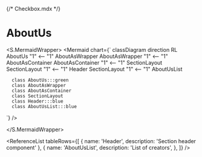 {/* Checkbox.mdx */}



<Meta title="ApplicationModel/Components/AboutUs/docs" />

# AboutUs

<PropertiesTable tableRows={[]} />

<S.MermaidWrapper>
<Mermaid
  chart={`
     classDiagram
     direction RL
      AboutUs "1" <-- "1" AboutAsWrapper
      AboutAsWrapper "1" <-- "1" AboutAsContainer
      AboutAsContainer "1" <-- "1" SectionLayout
      SectionLayout "1" <-- "1" Header
      SectionLayout "1" <-- "1" AboutUsList

      class AboutUs:::green
      class AboutAsWrapper
      class AboutAsContainer
      class SectionLayout
      class Header:::blue
      class AboutUsList:::blue

`}
/>

</S.MermaidWrapper>

<ReferenceList
  tableRows={[
    { name: 'Header', description: 'Section header component' },
    {
      name: 'AboutUsList',
      description: 'List of creators',
    },
  ]}
/>
